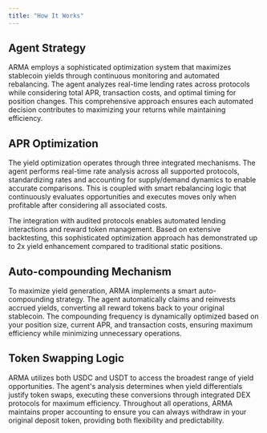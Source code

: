 ```yaml
---
title: "How It Works"
---
```


## Agent Strategy

ARMA employs a sophisticated optimization system that maximizes stablecoin yields through continuous monitoring and automated rebalancing. The agent analyzes real-time lending rates across protocols while considering total APR, transaction costs, and optimal timing for position changes. This comprehensive approach ensures each automated decision contributes to maximizing your returns while maintaining efficiency.

## APR Optimization 

The yield optimization operates through three integrated mechanisms. The agent performs real-time rate analysis across all supported protocols, standardizing rates and accounting for supply/demand dynamics to enable accurate comparisons. This is coupled with smart rebalancing logic that continuously evaluates opportunities and executes moves only when profitable after considering all associated costs.

The integration with audited protocols enables automated lending interactions and reward token management. Based on extensive backtesting, this sophisticated optimization approach has demonstrated up to 2x yield enhancement compared to traditional static positions.

## Auto-compounding Mechanism

To maximize yield generation, ARMA implements a smart auto-compounding strategy. The agent automatically claims and reinvests accrued yields, converting all reward tokens back to your original stablecoin. The compounding frequency is dynamically optimized based on your position size, current APR, and transaction costs, ensuring maximum efficiency while minimizing unnecessary operations.

## Token Swapping Logic

ARMA utilizes both USDC and USDT to access the broadest range of yield opportunities. The agent's analysis determines when yield differentials justify token swaps, executing these conversions through integrated DEX protocols for maximum efficiency. Throughout all operations, ARMA maintains proper accounting to ensure you can always withdraw in your original deposit token, providing both flexibility and predictability.
